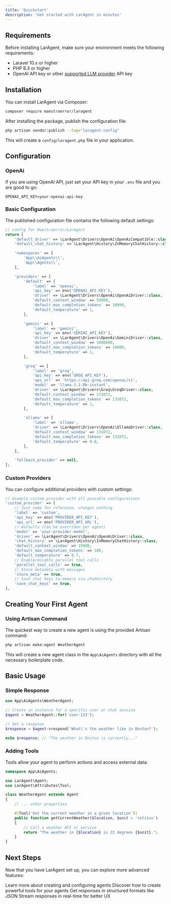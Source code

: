 ```yaml
---
title: 'Quickstart'
description: 'Get started with LarAgent in minutes'
---
```


## Requirements

Before installing LarAgent, make sure your environment meets the following requirements:

- Laravel 10.x or higher
- PHP 8.3 or higher
- OpenAI API key or other [supported LLM provider](/core-concepts/llm-drivers#available-drivers) API key

## Installation

You can install LarAgent via Composer:

```bash
composer require maestroerror/laragent
```

After installing the package, publish the configuration file:

```bash
php artisan vendor:publish --tag="laragent-config"
```

This will create a `config/laragent.php` file in your application.

## Configuration

### OpenAi

If you are using OpenAI API, just set your API key in your `.env` file and you are good to go:

```
OPENAI_API_KEY=your-openai-api-key
```

### Basic Configuration

The published configuration file contains the following default settings:

```php
// config for Maestroerror/LarAgent
return [
    'default_driver' => \LarAgent\Drivers\OpenAi\OpenAiCompatible::class,
    'default_chat_history' => \LarAgent\History\InMemoryChatHistory::class,

    'namespaces' => [
        'App\\AiAgents\\',
        'App\\Agents\\',
    ],

    'providers' => [
        'default' => [
            'label' => 'openai',
            'api_key' => env('OPENAI_API_KEY'),
            'driver' => \LarAgent\Drivers\OpenAi\OpenAiDriver::class,
            'default_context_window' => 50000,
            'default_max_completion_tokens' => 10000,
            'default_temperature' => 1,
        ],

        'gemini' => [
            'label' => 'gemini',
            'api_key' => env('GEMINI_API_KEY'),
            'driver' => \LarAgent\Drivers\OpenAi\GeminiDriver::class,
            'default_context_window' => 1000000,
            'default_max_completion_tokens' => 10000,
            'default_temperature' => 1,
        ],

        'groq' => [
            'label' => 'groq',
            'api_key' => env('GROQ_API_KEY'),
            'api_url' => 'https://api.groq.com/openai/v1',
            'model' => 'llama-3.1-8b-instant',
            'driver' => \LarAgent\Drivers\Groq\GroqDriver::class,
            'default_context_window' => 131072,
            'default_max_completion_tokens' => 131072,
            'default_temperature' => 1,
        ],

        'ollama' => [
            'label' => 'ollama',
            'driver' => \LarAgent\Drivers\OpenAi\OllamaDriver::class,
            'default_context_window' => 131072,
            'default_max_completion_tokens' => 131072,
            'default_temperature' => 0.8,
        ],
    ],

    'fallback_provider' => null,
];

```

### Custom Providers

You can configure additional providers with custom settings:

```php
// Example custom provider with all possible configurations
'custom_provider' => [
    // Just name for reference, changes nothing
    'label' => 'custom',
    'api_key' => env('PROVIDER_API_KEY'),
    'api_url' => env('PROVIDER_API_URL'),
    // Defaults (Can be overriden per agent)
    'model' => 'your-provider-model',
    'driver' => \LarAgent\Drivers\OpenAi\OpenAiDriver::class,
    'chat_history' => \LarAgent\History\InMemoryChatHistory::class,
    'default_context_window' => 15000,
    'default_max_completion_tokens' => 100,
    'default_temperature' => 0.7,
    // Enable/disable parallel tool calls
    'parallel_tool_calls' => true,
    // Store metadata with messages
    'store_meta' => true,
    // Save chat keys to memory via chatHistory
    'save_chat_keys' => true,
],
```

## Creating Your First Agent

### Using Artisan Command

The quickest way to create a new agent is using the provided Artisan command:

```bash
php artisan make:agent WeatherAgent
```

This will create a new agent class in the `App\AiAgents` directory with all the necessary boilerplate code.

## Basic Usage

### Simple Response

```php
use App\AiAgents\WeatherAgent;

// Create an instance for a specific user or chat session
$agent = WeatherAgent::for('user-123');

// Get a response
$response = $agent->respond('What\'s the weather like in Boston?');

echo $response; // "The weather in Boston is currently..."
```

### Adding Tools

Tools allow your agent to perform actions and access external data:

```php
namespace App\AiAgents;

use LarAgent\Agent;
use LarAgent\Attributes\Tool;

class WeatherAgent extends Agent
{
    // ... other properties

    #[Tool('Get the current weather in a given location')]
    public function getCurrentWeather($location, $unit = 'celsius')
    {
        // Call a weather API or service
        return "The weather in {$location} is 22 degrees {$unit}.";
    }
}
```

## Next Steps

Now that you have LarAgent set up, you can explore more advanced features:

<CardGroup>
  <Card
    title="Agents"
    icon="user-robot"
    href="/core-concepts/agents"
  >
    Learn more about creating and configuring agents
  </Card>
  <Card
    title="Tools"
    icon="screwdriver-wrench"
    href="/core-concepts/tools"
  >
    Discover how to create powerful tools for your agents
  </Card>
  <Card
    title="Structured Output"
    icon="brackets-curly"
    href="/core-concepts/structured-output"
  >
    Get responses in structured formats like JSON
  </Card>
  <Card
    title="Streaming"
    icon="wave-sine"
    href="/core-concepts/streaming"
  >
    Stream responses in real-time for better UX
  </Card>
</CardGroup>
